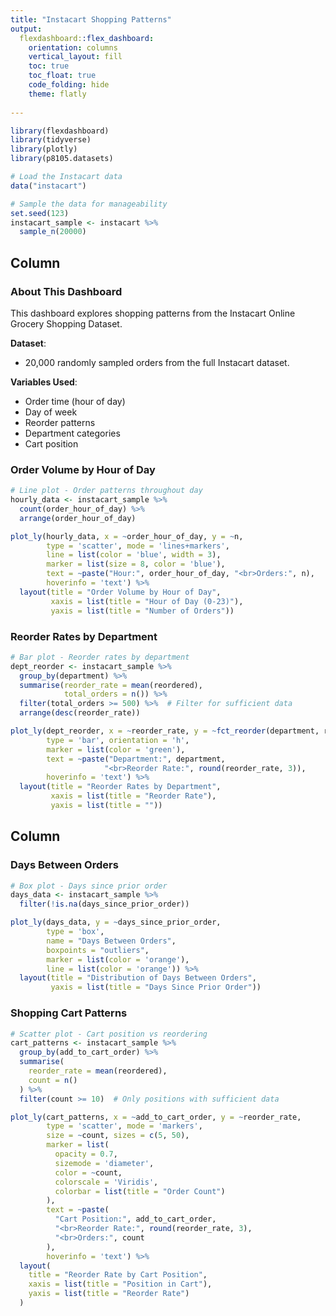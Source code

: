 ```yaml
---
title: "Instacart Shopping Patterns"
output: 
  flexdashboard::flex_dashboard:
    orientation: columns
    vertical_layout: fill
    toc: true
    toc_float: true
    code_folding: hide  
    theme: flatly
    
---
```


```r
library(flexdashboard)
library(tidyverse)
library(plotly)
library(p8105.datasets)

# Load the Instacart data
data("instacart")

# Sample the data for manageability
set.seed(123)
instacart_sample <- instacart %>% 
  sample_n(20000)

```

Column {data-width=650}
-----------------------------------------------------------------------
### About This Dashboard
This dashboard explores shopping patterns from the Instacart Online Grocery Shopping Dataset.

**Dataset**: 

* 20,000 randomly sampled orders from the full Instacart dataset.

**Variables Used**:

* Order time (hour of day)
* Day of week
* Reorder patterns
* Department categories
* Cart position


### Order Volume by Hour of Day

```r
# Line plot - Order patterns throughout day
hourly_data <- instacart_sample %>%
  count(order_hour_of_day) %>%
  arrange(order_hour_of_day)

plot_ly(hourly_data, x = ~order_hour_of_day, y = ~n, 
        type = 'scatter', mode = 'lines+markers',
        line = list(color = 'blue', width = 3),
        marker = list(size = 8, color = 'blue'),
        text = ~paste("Hour:", order_hour_of_day, "<br>Orders:", n),
        hoverinfo = 'text') %>%
  layout(title = "Order Volume by Hour of Day",
         xaxis = list(title = "Hour of Day (0-23)"),
         yaxis = list(title = "Number of Orders"))
```


### Reorder Rates by Department

```r
# Bar plot - Reorder rates by department
dept_reorder <- instacart_sample %>%
  group_by(department) %>%
  summarise(reorder_rate = mean(reordered),
            total_orders = n()) %>%
  filter(total_orders >= 500) %>%  # Filter for sufficient data
  arrange(desc(reorder_rate))

plot_ly(dept_reorder, x = ~reorder_rate, y = ~fct_reorder(department, reorder_rate),
        type = 'bar', orientation = 'h',
        marker = list(color = 'green'),
        text = ~paste("Department:", department, 
                     "<br>Reorder Rate:", round(reorder_rate, 3)),
        hoverinfo = 'text') %>%
  layout(title = "Reorder Rates by Department",
         xaxis = list(title = "Reorder Rate"),
         yaxis = list(title = ""))
```

Column {data-width=350}
-----------------------------------------------------------------------
### Days Between Orders

```r
# Box plot - Days since prior order
days_data <- instacart_sample %>%
  filter(!is.na(days_since_prior_order))

plot_ly(days_data, y = ~days_since_prior_order, 
        type = 'box',
        name = "Days Between Orders",
        boxpoints = "outliers",
        marker = list(color = 'orange'),
        line = list(color = 'orange')) %>%
  layout(title = "Distribution of Days Between Orders",
         yaxis = list(title = "Days Since Prior Order"))
```



### Shopping Cart Patterns

```r
# Scatter plot - Cart position vs reordering
cart_patterns <- instacart_sample %>%
  group_by(add_to_cart_order) %>%
  summarise(
    reorder_rate = mean(reordered),
    count = n()
  ) %>%
  filter(count >= 10)  # Only positions with sufficient data

plot_ly(cart_patterns, x = ~add_to_cart_order, y = ~reorder_rate,
        type = 'scatter', mode = 'markers',
        size = ~count, sizes = c(5, 50),
        marker = list(
          opacity = 0.7, 
          sizemode = 'diameter',
          color = ~count, 
          colorscale = 'Viridis',
          colorbar = list(title = "Order Count")
        ),
        text = ~paste(
          "Cart Position:", add_to_cart_order,
          "<br>Reorder Rate:", round(reorder_rate, 3),
          "<br>Orders:", count
        ),
        hoverinfo = 'text') %>%
  layout(
    title = "Reorder Rate by Cart Position",
    xaxis = list(title = "Position in Cart"),
    yaxis = list(title = "Reorder Rate")
  )
```



